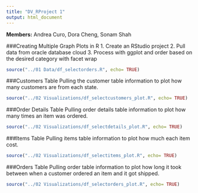```yaml
---
title: "DV_RProject 1"
output: html_document
---
```


**Members:** Andrea Curo, Dora Cheng, Sonam Shah

###Creating Multiple Graph Plots in R
1. Create an RStudio project
2. Pull data from oracle database cloud
3. Process with ggplot and order based on the desired category with facet wrap

```r
source("../01 Data/df_selectorders.R", echo= TRUE)
```

###Customers Table
Pulling the customer table information to plot how many customers are from each state.
```r
source("../02 Visualizations/df_selectcustomers_plot.R", echo= TRUE)
```

###Order Details Table
Pulling order details table information to plot how many times an item was ordered.
```r
source("../02 Visualizations/df_selectdetails_plot.R", echo= TRUE)
```

###Items Table
Pulling items table information to plot how much each item cost.
```r
source("../02 Visualizations/df_selectitems_plot.R", echo= TRUE)
```

###Orders Table
Pulling order table information to plot how long it took between when a customer ordered an item and it got shipped.
```r
source("../02 Visualizations/df_selectorders_plot.R", echo= TRUE)
```